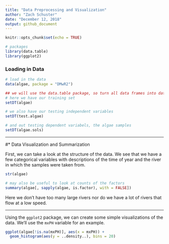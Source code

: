 ```yaml
---
title: "Data Preprocessing and Visualization"
author: "Zach Schuster"
date: "December 12, 2018"
output: github_document
---
```


```r
knitr::opts_chunk$set(echo = TRUE)

# packages
library(data.table)
library(ggplot2)
```


### Loading in Data

```r
# load in the data
data(algae, package = "DMwR2")

## we will use the data.table package, so turn all data frames into data tables
# here we have our training set
setDT(algae)

# we also have our testing independent variables
setDT(test.algae)

# and out testing dependent variabels, the algae samples
setDT(algae.sols)
```

***

#* Data Visualization and Summarization

First, we can take a look at the structure of the data. We see that we have a few categorical variables with descriptions of the time of year and the river in which the samples were taken from. 

```r
str(algae)

# may also be useful to look at counts of the factors
summary(algae[, sapply(algae, is.factor), with = FALSE])
```

Here we don't have too many large rivers nor do we have a lot of rivers that flow at a low speed.

***

Using the `ggplot2` package, we can create some simple visualizations of the data. We'll use the `mxPH` variable for an example.

```r
ggplot(algae[!is.na(mxPH)], aes(x = mxPH)) + 
  geom_histogram(aes(y = ..density..), bins = 20)
```




